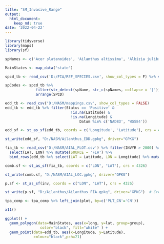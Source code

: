 ```yaml
---
title: "SM_Invasive_Range"
output: 
  html_document: 
    keep_md: true
date: '2022-04-22'
---
```


```r
library(tidyverse)
library(maps)
library(sf)
```

```r
spNames <- c('Acer platanoides', 'Ailanthus altissima', 'Albizia julibrissin', 'Alnus glutinosa', 'Broussonetia papyrifera', 'Casuarina cunninghamiana ', 'Casuarina equisetifolia', 'Casuarina glauca', 'Eucalyptus globulus', 'Eucalyptus grandis', 'Eucalyptus robusta', 'Eucalyptus saligna', 'Grevillea robusta', 'Koelreuteria paniculata', 'Ligustrum lucidum', 'Melaleuca quinquenervia', 'Melia azedarach', 'Morus alba', 'Paulownia tomentosa', 'Phellodendron amurense', 'Picea abies', 'Pinus nigra', 'Pinus sylvestris', 'Prunus padus', 'Prosopis pallida', 'Pyrus calleryana', 'Quercus acutissima', 'Triadica sebifera', 'Ulmus pumila')

MainStates <- map_data("state")
```

```r
spcd_tb <- read_csv('D:/FIA/REF_SPECIES.csv', show_col_types = F) %>% select(SPCD, COMMON_NAME, GENUS, SPECIES) %>% mutate(spName = str_c(GENUS, SPECIES, sep = ' '))

spCodes <- spcd_tb %>% 
              filter(str_detect(spName, str_c(spNames, collapse = '|'))) %>% 
              arrange(SPCD)
```


```r
edd_tb <- read_csv('D:/NASM/mappings.csv', show_col_types = FALSE)
edd_tb <- edd_tb %>% filter(Status == 'Positive' & 
                              !is.na(Latitude) & 
                              !is.na(Longitude) &
                                  Datum %in% c('NAD83', 'WGS84'))
```

```r
edd_sf <- st_as_sf(edd_tb, coords = c('Longitude', 'Latitude'), crs = 4326)

st_write(edd_sf, "D:/NASM/Ailanthus_EDD.gpkg", driver="GPKG")
```
```r
fia_tb <- read_csv('D:/NASM/AIAL_PLOT.csv') %>% filter(INVYR > 2000) %>% 
  select(LAT, LON) %>% mutate(SOURCE = 'FIA') %>% 
  bind_rows(edd_tb %>% select(LAT = Latitude, LON = Longitude) %>% mutate(SOURCE = 'EDDMapS'))

comb.sf <- st_as_sf(fia_tb, coords = c("LON", "LAT"), crs = 4326) 

st_write(comb.sf, "D:/NASM/AIAL_LOC.gpkg", driver="GPKG")
```


```r
p.sf <- st_as_sf(inv, coords = c("LON", "LAT"), crs = 4326) 

st_write(p.sf, "D:/Ailanthus/Ailanthus_FIA.gpkg", driver="GPKG")  # Create a geopackage file

tpa_comp <- tpa_comp %>% left_join(plot, by=c('PLT_CN'='CN'))

x11()

```

```r
ggplot() + 
  geom_polygon(data=MainStates, aes(x=long, y=lat, group=group),
                color="black", fill="white" ) +
  geom_point(data=edd_tb, aes(x=Longitude, y=Latitude),
             colour="black",pch=21) 
```

